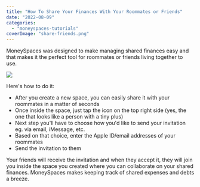 ```yaml
---
title: "How To Share Your Finances With Your Roommates or Friends"
date: "2022-08-09"
categories: 
  - "moneyspaces-tutorials"
coverImage: "share-friends.png"
---
```


MoneySpaces was designed to make managing shared finances easy and that makes it the perfect tool for roommates or friends living together to use.

![](/images/blog-images/sharee-friends-1024x576.jpg)

Here's how to do it:

- After you create a new space, you can easily share it with your roommates in a matter of seconds
- Once inside the space, just tap the icon on the top right side (yes, the one that looks like a person with a tiny plus)
- Next step you'll have to choose how you'd like to send your invitation eg. via email, iMessage, etc.
- Based on that choice, enter the Apple ID/email addresses of your roommates
- Send the invitation to them

Your friends will receive the invitation and when they accept it, they will join you inside the space you created where you can collaborate on your shared finances. MoneySpaces makes keeping track of shared expenses and debts a breeze.
